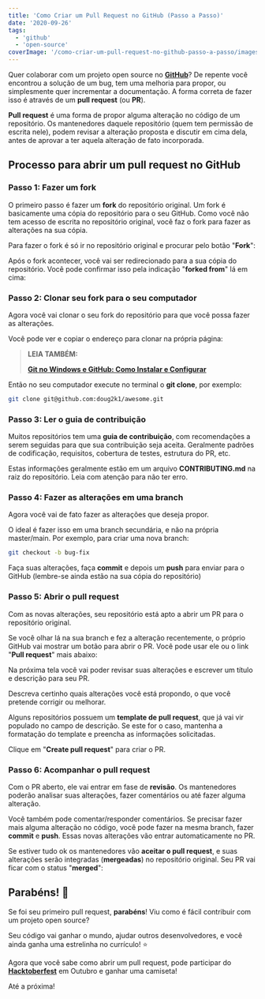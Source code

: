 ```yaml
---
title: 'Como Criar um Pull Request no GitHub (Passo a Passo)'
date: '2020-09-26'
tags:
  - 'github'
  - 'open-source'
coverImage: '/como-criar-um-pull-request-no-github-passo-a-passo/images/criar-pull-request-github.jpg'
---
```


Quer colaborar com um projeto open source no **[GitHub](https://github.com/)**? De repente você encontrou a solução de um bug, tem uma melhoria para propor, ou simplesmente quer incrementar a documentação. A forma correta de fazer isso é através de um **pull request** (ou **PR**).

**Pull request** é uma forma de propor alguma alteração no código de um repositório. Os mantenedores daquele repositório (quem tem permissão de escrita nele), podem revisar a alteração proposta e discutir em cima dela, antes de aprovar a ter aquela alteração de fato incorporada.

## Processo para abrir um pull request no GitHub

### Passo 1: Fazer um fork

O primeiro passo é fazer um **fork** do repositório original. Um fork é basicamente uma cópia do repositório para o seu GitHub. Como você não tem acesso de escrita no repositório original, você faz o fork para fazer as alterações na sua cópia.

Para fazer o fork é só ir no repositório original e procurar pelo botão "**Fork**":

<PostImage
  src="/como-criar-um-pull-request-no-github-passo-a-passo/images/github-pr-1.png"
  width="878"
  height="584"
  alt="fazendo um fork do repositório"
/>

Após o fork acontecer, você vai ser redirecionado para a sua cópia do repositório. Você pode confirmar isso pela indicação "**forked from**" lá em cima:

<PostImage
  src="/como-criar-um-pull-request-no-github-passo-a-passo/images/github-pr-2.png"
  width="878"
  height="584"
  alt="Repositório 'forked'"
/>

### Passo 2: Clonar seu fork para o seu computador

Agora você vai clonar o seu fork do repositório para que você possa fazer as alterações.

Você pode ver e copiar o endereço para clonar na própria página:

<PostImage
  src="/como-criar-um-pull-request-no-github-passo-a-passo/images/github-pr-3.png"
  width="878"
  height="672"
  alt="endereço para clonar o repositório"
/>

> **LEIA TAMBÉM:**
>
> [**Git no Windows e GitHub: Como Instalar e Configurar**](/git-no-windows-github/)

Então no seu computador execute no terminal o **git clone**, por exemplo:

```bash
git clone git@github.com:doug2k1/awesome.git
```

### Passo 3: Ler o guia de contribuição

Muitos repositórios tem uma **guia de contribuição**, com recomendações a serem seguidas para que sua contribuição seja aceita. Geralmente padrões de codificação, requisitos, cobertura de testes, estrutura do PR, etc.

Estas informações geralmente estão em um arquivo **CONTRIBUTING.md** na raiz do repositório. Leia com atenção para não ter erro.

### Passo 4: Fazer as alterações em uma branch

Agora você vai de fato fazer as alterações que deseja propor.

O ideal é fazer isso em uma branch secundária, e não na própria master/main. Por exemplo, para criar uma nova branch:

```bash
git checkout -b bug-fix
```

Faça suas alterações, faça **commit** e depois um **push** para enviar para o GitHub (lembre-se ainda estão na sua cópia do repositório)

### Passo 5: Abrir o pull request

Com as novas alterações, seu repositório está apto a abrir um PR para o repositório original.

Se você olhar lá na sua branch e fez a alteração recentemente, o próprio GitHub vai mostrar um botão para abrir o PR. Você pode usar ele ou o link "**Pull request**" mais abaixo:

<PostImage
  src="/como-criar-um-pull-request-no-github-passo-a-passo/images/github-pr-4-1024x370.png"
  width="1024"
  height="370"
  alt="botão para abrir o pull request"
/>

Na próxima tela você vai poder revisar suas alterações e escrever um título e descrição para seu PR.

Descreva certinho quais alterações você está propondo, o que você pretende corrigir ou melhorar.

Alguns repositórios possuem um **template de pull request**, que já vai vir populado no campo de descrição. Se este for o caso, mantenha a formatação do template e preencha as informações solicitadas.

Clique em "**Create pull request**" para criar o PR.

<PostImage
  src="/como-criar-um-pull-request-no-github-passo-a-passo/images/github-pr-5-1024x702.png"
  width="1024"
  height="702"
  alt="criando o pull request"
/>

### Passo 6: Acompanhar o pull request

Com o PR aberto, ele vai entrar em fase de **revisão**. Os mantenedores poderão analisar suas alterações, fazer comentários ou até fazer alguma alteração.

Você também pode comentar/responder comentários. Se precisar fazer mais alguma alteração no código, você pode fazer na mesma branch, fazer **commit** e **push**. Essas novas alterações vão entrar automaticamente no PR.

Se estiver tudo ok os mantenedores vão **aceitar o pull request**, e suas alterações serão integradas (**mergeadas**) no repositório original. Seu PR vai ficar com o status "**merged**":

<PostImage
  src="/como-criar-um-pull-request-no-github-passo-a-passo/images/github-pr-6-1024x412.png"
  width="1024"
  height="412"
  alt="pull request mergeado"
/>

## Parabéns! 🎉

Se foi seu primeiro pull request, **parabéns**! Viu como é fácil contribuir com um projeto open source?

Seu código vai ganhar o mundo, ajudar outros desenvolvedores, e você ainda ganha uma estrelinha no currículo! ⭐️

Agora que você sabe como abrir um pull request, pode participar do **[Hacktoberfest](https://hacktoberfest.digitalocean.com/)** em Outubro e ganhar uma camiseta!

Até a próxima!
